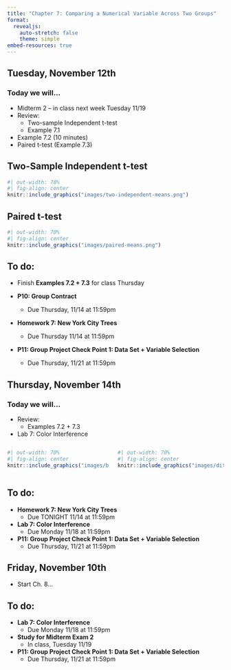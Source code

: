 ```yaml
---
title: "Chapter 7: Comparing a Numerical Variable Across Two Groups"
format: 
  revealjs:
    auto-stretch: false
    theme: simple
embed-resources: true
---
```


## Tuesday, November 12th
### Today we will...

+ Midterm 2 -- in class next week Tuesday 11/19
+ Review:
  + Two-sample Independent t-test
  + Example 7.1
+ Example 7.2 (10 minutes)
+ Paired t-test (Example 7.3)
  
## Two-Sample Independent t-test

```r
#| out-width: 70%
#| fig-align: center
knitr::include_graphics("images/two-independent-means.png")
```

## Paired t-test

```r
#| out-width: 70%
#| fig-align: center
knitr::include_graphics("images/paired-means.png")
```

## To do:
  
+ Finish **Examples 7.2 + 7.3** for class Thursday

+ **P10: Group Contract**
  + Due Thursday, 11/14 at 11:59pm
  
+ **Homework 7: New York City Trees**
  + Due Thursday 11/14 at 11:59pm
  
+ **P11: Group Project Check Point 1: Data Set + Variable Selection**
  + Due Thursday, 11/21 at 11:59pm

## Thursday, November 14th
### Today we will...

+ Review:
  + Examples 7.2 + 7.3
+ Lab 7: Color Interference 

::: column
:::

::: {.columns}
::: column

```r
#| out-width: 70%
#| fig-align: center
knitr::include_graphics("images/black.png")
```

:::
::: column

```r
#| out-width: 70%
#| fig-align: center
knitr::include_graphics("images/diffcol.png")
```

:::
:::

## To do:

+ **Homework 7: New York City Trees**
  + Due TONIGHT 11/14 at 11:59pm
  
+ **Lab 7: Color Interference**
  + Due Monday 11/18 at 11:59pm
  
+ **P11: Group Project Check Point 1: Data Set + Variable Selection**
  + Due Thursday, 11/21 at 11:59pm


## Friday, November 10th

+ Start Ch. 8...

## To do:
  
+ **Lab 7: Color Interference**
  + Due Monday 11/18 at 11:59pm
  
+ **Study for Midterm Exam 2**
  + In class, Tuesday 11/19
  
+ **P11: Group Project Check Point 1: Data Set + Variable Selection**
  + Due Thursday, 11/21 at 11:59pm

  
